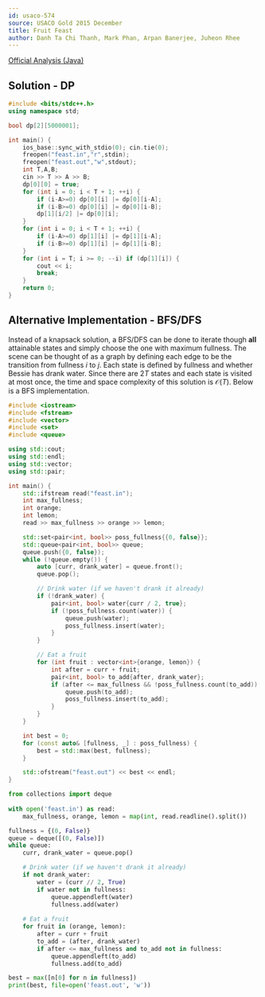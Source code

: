 ```yaml
---
id: usaco-574
source: USACO Gold 2015 December
title: Fruit Feast
author: Danh Ta Chi Thanh, Mark Phan, Arpan Banerjee, Juheon Rhee
---
```


[Official Analysis (Java)](http://www.usaco.org/current/data/sol_feast_gold_dec15.html)

## Solution - DP

<LanguageSection>

<CPPSection>

```cpp
#include <bits/stdc++.h>
using namespace std;

bool dp[2][5000001];

int main() {
	ios_base::sync_with_stdio(0); cin.tie(0);
	freopen("feast.in","r",stdin);
	freopen("feast.out","w",stdout);
	int T,A,B;
	cin >> T >> A >> B;
	dp[0][0] = true;
	for (int i = 0; i < T + 1; ++i) {
		if (i-A>=0) dp[0][i] |= dp[0][i-A];
		if (i-B>=0) dp[0][i] |= dp[0][i-B];
		dp[1][i/2] |= dp[0][i];
	}
	for (int i = 0; i < T + 1; ++i) {
		if (i-A>=0) dp[1][i] |= dp[1][i-A];
		if (i-B>=0) dp[1][i] |= dp[1][i-B];
	}
	for (int i = T; i >= 0; --i) if (dp[1][i]) {
		cout << i;
		break;
	}
	return 0;
}
```

</CPPSection>

</LanguageSection>

## Alternative Implementation - BFS/DFS

Instead of a knapsack solution, a BFS/DFS can be done to iterate though **all** attainable states and simply choose the one with maximum fullness. The scene can be thought of as a graph by defining each edge to be the transition from fullness $i$ to $j$. Each state is defined by fullness and whether Bessie has drank water. Since there are $2T$ states and each state is visited at most once, the time and space complexity of this solution is $\mathcal{O}(T)$. Below is a BFS implementation.

<LanguageSection>
<CPPSection>

```cpp
#include <iostream>
#include <fstream>
#include <vector>
#include <set>
#include <queue>

using std::cout;
using std::endl;
using std::vector;
using std::pair;

int main() {
	std::ifstream read("feast.in");
	int max_fullness;
	int orange;
	int lemon;
	read >> max_fullness >> orange >> lemon;

	std::set<pair<int, bool>> poss_fullness{{0, false}};
	std::queue<pair<int, bool>> queue;
	queue.push({0, false});
	while (!queue.empty()) {
		auto [curr, drank_water] = queue.front();
		queue.pop();

		// Drink water (if we haven't drank it already)
		if (!drank_water) {
			pair<int, bool> water{curr / 2, true};
			if (!poss_fullness.count(water)) {
				queue.push(water);
				poss_fullness.insert(water);
			}
		}

		// Eat a fruit
		for (int fruit : vector<int>{orange, lemon}) {
			int after = curr + fruit;
			pair<int, bool> to_add{after, drank_water};
			if (after <= max_fullness && !poss_fullness.count(to_add)) {
				queue.push(to_add);
				poss_fullness.insert(to_add);
			}
		}
	}

	int best = 0;
	for (const auto& [fullness, _] : poss_fullness) {
		best = std::max(best, fullness);
	}

	std::ofstream("feast.out") << best << endl;
}
```

</CPPSection>
<PySection>

```py
from collections import deque
	
with open('feast.in') as read:
	max_fullness, orange, lemon = map(int, read.readline().split())

fullness = {(0, False)}
queue = deque([(0, False)])
while queue:
	curr, drank_water = queue.pop()

	# Drink water (if we haven't drank it already)
	if not drank_water:
		water = (curr // 2, True)
		if water not in fullness:
			queue.appendleft(water)
			fullness.add(water)
	
	# Eat a fruit
	for fruit in (orange, lemon):
		after = curr + fruit
		to_add = (after, drank_water)
		if after <= max_fullness and to_add not in fullness:
			queue.appendleft(to_add)
			fullness.add(to_add)

best = max([n[0] for n in fullness])
print(best, file=open('feast.out', 'w'))
```

</PySection>
</LanguageSection>
